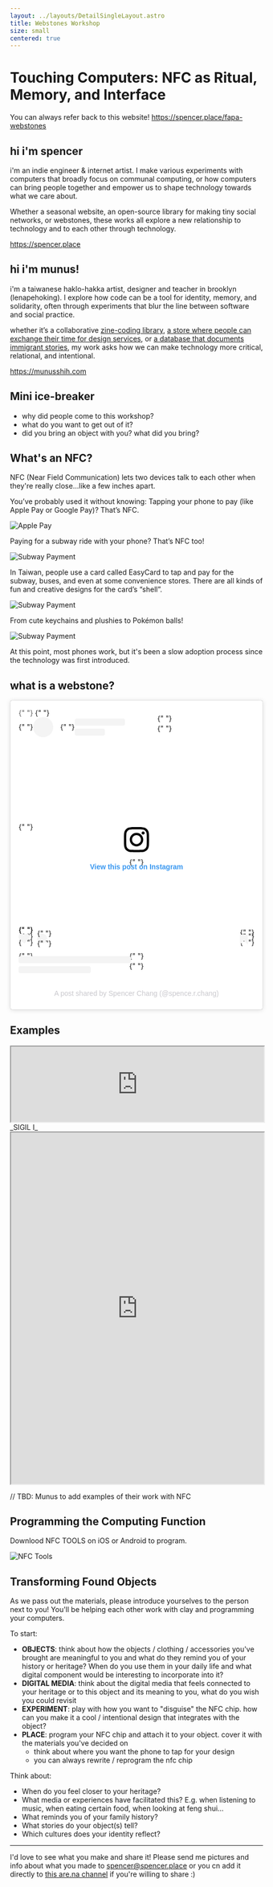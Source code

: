 ```yaml
---
layout: ../layouts/DetailSingleLayout.astro
title: Webstones Workshop
size: small
centered: true
---
```


# Touching Computers: NFC as Ritual, Memory, and Interface

You can always refer back to this website! https://spencer.place/fapa-webstones

## hi i'm spencer

i'm an indie engineer & internet artist. I make various experiments with computers that broadly focus on communal computing, or how computers can bring people together and empower us to shape technology towards what we care about.

Whether a seasonal website, an open-source library for making tiny social networks, or webstones, these works all explore a new relationship to technology and to each other through technology.

https://spencer.place

## hi i'm munus!

i'm a taiwanese haklo-hakka artist, designer and teacher in brooklyn (lenapehoking). I explore how code can be a tool for identity, memory, and solidarity, often through experiments that blur the line between software and social practice.

whether it’s a collaborative [zine-coding library](https://github.com/munusshih/p5.genzine), [a store where people can exchange their time for design services](https://www.munusshih.com/duty-free), or [a database that documents immigrant stories](https://www.munusshih.com/guansi), my work asks how we can make technology more critical, relational, and intentional.

https://munusshih.com

## Mini ice-breaker

- why did people come to this workshop?
- what do you want to get out of it?
- did you bring an object with you? what did you bring?

## What's an NFC?

NFC (Near Field Communication) lets two devices talk to each other when they're really close...like a few inches apart.

You’ve probably used it without knowing:
Tapping your phone to pay (like Apple Pay or Google Pay)? That’s NFC.

![Apple Pay](/assets/apple-pay.jpg)

Paying for a subway ride with your phone? That’s NFC too!

![Subway Payment](/assets/easycard-taiwan.jpg)

In Taiwan, people use a card called EasyCard to tap and pay for the subway, buses, and even at some convenience stores. There are all kinds of fun and creative designs for the card’s “shell”.

![Subway Payment](/assets/easycard-shape.jpg)

From cute keychains and plushies to Pokémon balls!

![Subway Payment](/assets/nfc-pokemon.jpg)

At this point, most phones work, but it's been a slow adoption process since the technology was first introduced.

## what is a webstone?

<blockquote
  class="instagram-media"
  data-instgrm-permalink="https://www.instagram.com/reel/DJ1_v4ivOy8/?utm_source=ig_embed&amp;utm_campaign=loading"
  data-instgrm-version="14"
  style=" background:#FFF; border:0; border-radius:3px; box-shadow:0 0 1px 0 rgba(0,0,0,0.5),0 1px 10px 0 rgba(0,0,0,0.15); margin: 1px; max-width:540px; min-width:326px; padding:0; width:99.375%; width:-webkit-calc(100% - 2px); width:calc(100% - 2px);"
>
  <div style="padding:16px;">
    {" "}
    <a
      href="https://www.instagram.com/reel/DJ1_v4ivOy8/?utm_source=ig_embed&amp;utm_campaign=loading"
      style=" background:#FFFFFF; line-height:0; padding:0 0; text-align:center; text-decoration:none; width:100%;"
      target="_blank"
    >
      {" "}
      <div style=" display: flex; flex-direction: row; align-items: center;">
        {" "}
        <div style="background-color: #F4F4F4; border-radius: 50%; flex-grow: 0; height: 40px; margin-right: 14px; width: 40px;"></div>{" "}
        <div style="display: flex; flex-direction: column; flex-grow: 1; justify-content: center;">
          {" "}
          <div style=" background-color: #F4F4F4; border-radius: 4px; flex-grow: 0; height: 14px; margin-bottom: 6px; width: 100px;"></div>{" "}
          <div style=" background-color: #F4F4F4; border-radius: 4px; flex-grow: 0; height: 14px; width: 60px;"></div>
        </div>
      </div>
      <div style="padding: 19% 0;"></div>{" "}
      <div style="display:block; height:50px; margin:0 auto 12px; width:50px;">
        <svg
          width="50px"
          height="50px"
          viewBox="0 0 60 60"
          version="1.1"
          xmlns="https://www.w3.org/2000/svg"
          xmlns:xlink="https://www.w3.org/1999/xlink"
        >
          <g stroke="none" stroke-width="1" fill="none" fill-rule="evenodd">
            <g transform="translate(-511.000000, -20.000000)" fill="#000000">
              <g>
                <path d="M556.869,30.41 C554.814,30.41 553.148,32.076 553.148,34.131 C553.148,36.186 554.814,37.852 556.869,37.852 C558.924,37.852 560.59,36.186 560.59,34.131 C560.59,32.076 558.924,30.41 556.869,30.41 M541,60.657 C535.114,60.657 530.342,55.887 530.342,50 C530.342,44.114 535.114,39.342 541,39.342 C546.887,39.342 551.658,44.114 551.658,50 C551.658,55.887 546.887,60.657 541,60.657 M541,33.886 C532.1,33.886 524.886,41.1 524.886,50 C524.886,58.899 532.1,66.113 541,66.113 C549.9,66.113 557.115,58.899 557.115,50 C557.115,41.1 549.9,33.886 541,33.886 M565.378,62.101 C565.244,65.022 564.756,66.606 564.346,67.663 C563.803,69.06 563.154,70.057 562.106,71.106 C561.058,72.155 560.06,72.803 558.662,73.347 C557.607,73.757 556.021,74.244 553.102,74.378 C549.944,74.521 548.997,74.552 541,74.552 C533.003,74.552 532.056,74.521 528.898,74.378 C525.979,74.244 524.393,73.757 523.338,73.347 C521.94,72.803 520.942,72.155 519.894,71.106 C518.846,70.057 518.197,69.06 517.654,67.663 C517.244,66.606 516.755,65.022 516.623,62.101 C516.479,58.943 516.448,57.996 516.448,50 C516.448,42.003 516.479,41.056 516.623,37.899 C516.755,34.978 517.244,33.391 517.654,32.338 C518.197,30.938 518.846,29.942 519.894,28.894 C520.942,27.846 521.94,27.196 523.338,26.654 C524.393,26.244 525.979,25.756 528.898,25.623 C532.057,25.479 533.004,25.448 541,25.448 C548.997,25.448 549.943,25.479 553.102,25.623 C556.021,25.756 557.607,26.244 558.662,26.654 C560.06,27.196 561.058,27.846 562.106,28.894 C563.154,29.942 563.803,30.938 564.346,32.338 C564.756,33.391 565.244,34.978 565.378,37.899 C565.522,41.056 565.552,42.003 565.552,50 C565.552,57.996 565.522,58.943 565.378,62.101 M570.82,37.631 C570.674,34.438 570.167,32.258 569.425,30.349 C568.659,28.377 567.633,26.702 565.965,25.035 C564.297,23.368 562.623,22.342 560.652,21.575 C558.743,20.834 556.562,20.326 553.369,20.18 C550.169,20.033 549.148,20 541,20 C532.853,20 531.831,20.033 528.631,20.18 C525.438,20.326 523.257,20.834 521.349,21.575 C519.376,22.342 517.703,23.368 516.035,25.035 C514.368,26.702 513.342,28.377 512.574,30.349 C511.834,32.258 511.326,34.438 511.181,37.631 C511.035,40.831 511,41.851 511,50 C511,58.147 511.035,59.17 511.181,62.369 C511.326,65.562 511.834,67.743 512.574,69.651 C513.342,71.625 514.368,73.296 516.035,74.965 C517.703,76.634 519.376,77.658 521.349,78.425 C523.257,79.167 525.438,79.673 528.631,79.82 C531.831,79.965 532.853,80.001 541,80.001 C549.148,80.001 550.169,79.965 553.369,79.82 C556.562,79.673 558.743,79.167 560.652,78.425 C562.623,77.658 564.297,76.634 565.965,74.965 C567.633,73.296 568.659,71.625 569.425,69.651 C570.167,67.743 570.674,65.562 570.82,62.369 C570.966,59.17 571,58.147 571,50 C571,41.851 570.966,40.831 570.82,37.631"></path>
              </g>
            </g>
          </g>
        </svg>
      </div>
      <div style="padding-top: 8px;">
        {" "}
        <div style=" color:#3897f0; font-family:Arial,sans-serif; font-size:14px; font-style:normal; font-weight:550; line-height:18px;">
          View this post on Instagram
        </div>
      </div>
      <div style="padding: 12.5% 0;"></div>{" "}
      <div style="display: flex; flex-direction: row; margin-bottom: 14px; align-items: center;">
        <div>
          {" "}
          <div style="background-color: #F4F4F4; border-radius: 50%; height: 12.5px; width: 12.5px; transform: translateX(0px) translateY(7px);"></div>{" "}
          <div style="background-color: #F4F4F4; height: 12.5px; transform: rotate(-45deg) translateX(3px) translateY(1px); width: 12.5px; flex-grow: 0; margin-right: 14px; margin-left: 2px;"></div>{" "}
          <div style="background-color: #F4F4F4; border-radius: 50%; height: 12.5px; width: 12.5px; transform: translateX(9px) translateY(-18px);"></div>
        </div>
        <div style="margin-left: 8px;">
          {" "}
          <div style=" background-color: #F4F4F4; border-radius: 50%; flex-grow: 0; height: 20px; width: 20px;"></div>{" "}
          <div style=" width: 0; height: 0; border-top: 2px solid transparent; border-left: 6px solid #f4f4f4; border-bottom: 2px solid transparent; transform: translateX(16px) translateY(-4px) rotate(30deg)"></div>
        </div>
        <div style="margin-left: auto;">
          {" "}
          <div style=" width: 0px; border-top: 8px solid #F4F4F4; border-right: 8px solid transparent; transform: translateY(16px);"></div>{" "}
          <div style=" background-color: #F4F4F4; flex-grow: 0; height: 12px; width: 16px; transform: translateY(-4px);"></div>{" "}
          <div style=" width: 0; height: 0; border-top: 8px solid #F4F4F4; border-left: 8px solid transparent; transform: translateY(-4px) translateX(8px);"></div>
        </div>
      </div>{" "}
      <div style="display: flex; flex-direction: column; flex-grow: 1; justify-content: center; margin-bottom: 24px;">
        {" "}
        <div style=" background-color: #F4F4F4; border-radius: 4px; flex-grow: 0; height: 14px; margin-bottom: 6px; width: 224px;"></div>{" "}
        <div style=" background-color: #F4F4F4; border-radius: 4px; flex-grow: 0; height: 14px; width: 144px;"></div>
      </div>
    </a>
    <p style=" color:#c9c8cd; font-family:Arial,sans-serif; font-size:14px; line-height:17px; margin-bottom:0; margin-top:8px; overflow:hidden; padding:8px 0 7px; text-align:center; text-overflow:ellipsis; white-space:nowrap;">
      <a
        href="https://www.instagram.com/reel/DJ1_v4ivOy8/?utm_source=ig_embed&amp;utm_campaign=loading"
        style=" color:#c9c8cd; font-family:Arial,sans-serif; font-size:14px; font-style:normal; font-weight:normal; line-height:17px; text-decoration:none;"
        target="_blank"
      >
        A post shared by Spencer Chang (@spence.r.chang)
      </a>
    </p>
  </div>
</blockquote>
<script async src="//www.instagram.com/embed.js"></script>

## Examples

<iframe
  style="width:100%; max-width:800px; height: 400px; height:auto"
  src="https://player.vimeo.com/video/992246193?badge=0&amp;autopause=0&amp;player_id=0&amp;app_id=58479"
></iframe>
_SIGIL I_

<iframe
  style="width:100%; max-width:1600px;height: 700px; "
  src="https://www.are.na/spencer-chang/touching-computers-webstone-gallery-workshops"
></iframe>

// TBD: Munus to add examples of their work with NFC

## Programming the Computing Function

Downlood NFC TOOLS on iOS or Android to program.

![NFC Tools](https://is1-ssl.mzstatic.com/image/thumb/Purple211/v4/7e/b8/e3/7eb8e32a-1c19-0a1d-d5fb-ad54c22238bd/AppIcon-0-0-1x_U007emarketing-0-4-85-220.png/1200x630wa.png)

## Transforming Found Objects

As we pass out the materials, please introduce yourselves to the person next to you! You'll be helping each other work with clay and programming your computers.

To start:

- **OBJECTS**: think about how the objects / clothing / accessories you've brought are meaningful to you and what do they remind you of your history or heritage? When do you use them in your daily life and what digital component would be interesting to incorporate into it?
- **DIGITAL MEDIA**: think about the digital media that feels connected to your heritage or to this object and its meaning to you, what do you wish you could revisit
- **EXPERIMENT**: play with how you want to "disguise" the NFC chip. how can you make it a cool / intentional design that integrates with the object?
- **PLACE**: program your NFC chip and attach it to your object. cover it with the materials you've decided on
  - think about where you want the phone to tap for your design
  - you can always rewrite / reprogram the nfc chip

Think about:

- When do you feel closer to your heritage?
- What media or experiences have facilitated this?
  E.g. when listening to music, when eating certain food, when looking at feng shui…
- What reminds you of your family history?
- What stories do your object(s) tell?
- Which cultures does your identity reflect?

---

I'd love to see what you make and share it! Please send me pictures and info about what you made to spencer@spencer.place or you cn add it directly to <a href="https://www.are.na/spencer-chang/touching-computers-webstone-gallery-workshops">this are.na channel</a> if you're willing to share :)
